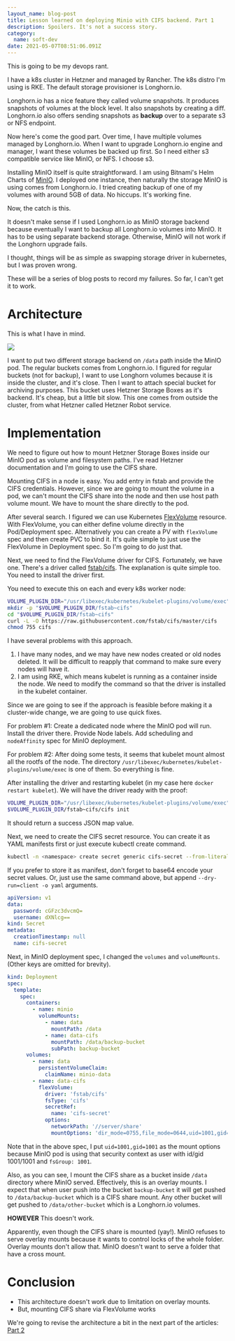 ```yaml
---
layout_name: blog-post
title: Lesson learned on deploying Minio with CIFS backend. Part 1
description: Spoilers. It's not a success story.
category:
  name: soft-dev
date: 2021-05-07T08:51:06.091Z
---
```


This is going to be my devops rant.

I have a k8s cluster in Hetzner and managed by Rancher. The k8s distro I'm using is RKE. The default storage provisioner is Longhorn.io.

Longhorn.io has a nice feature they called volume snapshots. It produces snapshots of volumes at the block level. It also snapshots by creating a diff. Longhorn.io also offers sending snapshots as **backup** over to a separate s3 or NFS endpoint.

Now here's come the good part. Over time, I have multiple volumes managed by Longhorn.io. When I want to upgrade Longhorn.io engine and manager, I want these volumes be backed up first. So I need either s3 compatible service like MinIO, or NFS. I choose s3.

Installing MinIO itself is quite straightforward. I am using Bitnami's Helm Charts of [MinIO](https://bitnami.com/stack/minio/helm). I deployed one instance, then naturally the storage MinIO is using comes from Longhorn.io. I tried creating backup of one of my volumes with around 5GB of data. No hiccups. It's working fine.

Now, the catch is this.

It doesn't make sense if I used Longhorn.io as MinIO storage backend because eventually I want to backup all Longhorn.io volumes into MinIO. It has to be using separate backend storage. Otherwise, MinIO will not work if the Longhorn upgrade fails.

I thought, things will be as simple as swapping storage driver in kubernetes, but I was proven wrong.

These will be a series of blog posts to record my failures. So far, I can't get it to work.

# Architecture

This is what I have in mind.

![](/images/uploads/backup-architecture.part-1.png)

I want to put two different storage backend on `/data` path inside the MinIO pod. The regular buckets comes from Longhorn.io. I figured for regular buckets (not for backup), I want to use Longhorn volumes because it is inside the cluster, and it's close. Then I want to attach special bucket for archiving purposes. This bucket uses Hetzner Storage Boxes as it's backend. It's cheap, but a little bit slow. This one comes from outside the cluster, from what Hetzner called Hetzner Robot service.

# Implementation

We need to figure out how to mount Hetzner Storage Boxes inside our MinIO pod as volume and filesystem paths. I've read Hetzner documentation and I'm going to use the CIFS share.

Mounting CIFS in a node is easy. You add entry in fstab and provide the CIFS credentials. However, since we are going to mount the volume in a pod, we can't mount the CIFS share into the node and then use host path volume mount. We have to mount the share directly to the pod.

After several search. I figured we can use Kubernetes [FlexVolume](https://kubernetes.io/docs/concepts/storage/volumes/#flexvolume) resource. With FlexVolume, you can either define volume directly in the Pod/Deployment spec. Alternatively you can create a PV with `flexVolume` spec and then create PVC to bind it. It's quite simple to just use the FlexVolume in Deployment spec. So I'm going to do just that.

Next, we need to find the FlexVolume driver for CIFS. Fortunately, we have one. There's a driver called [fstab/cifs](https://github.com/fstab/cifs). The explanation is quite simple too. You need to install the driver first.

You need to execute this on each and every k8s worker node:

```bash
VOLUME_PLUGIN_DIR="/usr/libexec/kubernetes/kubelet-plugins/volume/exec"
mkdir -p "$VOLUME_PLUGIN_DIR/fstab~cifs"
cd "$VOLUME_PLUGIN_DIR/fstab~cifs"
curl -L -O https://raw.githubusercontent.com/fstab/cifs/master/cifs
chmod 755 cifs
```

I have several problems with this approach.

1. I have many nodes, and we may have new nodes created or old nodes deleted. It will be difficult to reapply that command to make sure every nodes will have it.
2. I am using RKE, which means kubelet is running as a container inside the node. We need to modify the command so that the driver is installed in the kubelet container.

Since we are going to see if the approach is feasible before making it a cluster-wide change, we are going to use quick fixes.

For problem #1: Create a dedicated node where the MinIO pod will run. Install the driver there. Provide Node labels. Add scheduling and `nodeAffinity` spec for MinIO deployment.

For problem #2: After doing some tests, it seems that kubelet mount almost all the rootfs of the node. The directory `/usr/libexec/kubernetes/kubelet-plugins/volume/exec` is one of them. So everything is fine.

After installing the driver and restarting kubelet (in my case here `docker restart kubelet`). We will have the driver ready with the proof:

```bash
VOLUME_PLUGIN_DIR="/usr/libexec/kubernetes/kubelet-plugins/volume/exec"
$VOLUME_PLUGIN_DIR/fstab~cifs/cifs init
```

It should return a success JSON map value.

Next, we need to create the CIFS secret resource. You can create it as YAML manifests first or just execute kubectl create command.

```bash
kubectl -n <namespace> create secret generic cifs-secret --from-literal=username=<username> --from-literal=password=<password>
```

If you prefer to store it as manifest, don't forget to base64 encode your secret values. Or, just use the same command above, but append `--dry-run=client -o yaml` arguments.

```yaml
apiVersion: v1
data:
  password: cGFzc3dvcmQ=
  username: dXNlcg==
kind: Secret
metadata:
  creationTimestamp: null
  name: cifs-secret
```

Next, in MinIO deployment spec, I changed the `volumes` and `volumeMounts`. (Other keys are omitted for brevity).

```yaml
kind: Deployment
spec:
  template:
    spec:
      containers:
        - name: minio
          volumeMounts:
            - name: data
              mountPath: /data
            - name: data-cifs
              mountPath: /data/backup-bucket
              subPath: backup-bucket
      volumes:
        - name: data
          persistentVolumeClaim:
            claimName: minio-data
        - name: data-cifs
          flexVolume:
            driver: 'fstab/cifs'
            fsType: 'cifs'
            secretRef:
              name: 'cifs-secret'
            options:
              networkPath: '//server/share'
              mountOptions: 'dir_mode=0755,file_mode=0644,uid=1001,gid=1001'
```

Note that in the above spec, I put `uid=1001,gid=1001` as the mount options because MinIO pod is using that security context as user with id/gid 1001/1001 and `fsGroup: 1001`.

Also, as you can see, I mount the CIFS share as a bucket inside `/data` directory where MinIO served. Effectively, this is an overlay mounts. I expect that when user push into the bucket `backup-bucket` it will get pushed to `/data/backup-bucket` which is a CIFS share mount. Any other bucket will get pushed to `/data/other-bucket` which is a Longhorn.io volumes.

**HOWEVER** This doesn't work.

Apparently, even though the CIFS share is mounted (yay!).
MinIO refuses to serve overlay mounts because it wants to control locks of the whole folder.
Overlay mounts don't allow that. MinIO doesn't want to serve a folder that have a cross mount.

# Conclusion

- This architecture doesn't work due to limitation on overlay mounts.
- But, mounting CIFS share via FlexVolume works

We're going to revise the architecture a bit in the next part of the articles: [Part 2](/soft-dev/2021--05--07--10--lesson-learned-on-deploying-minio-with-cifs-backend-part-2)
